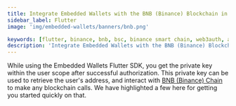 ```yaml
---
title: Integrate Embedded Wallets with the BNB (Binance) Blockchain in Flutter
sidebar_label: Flutter
image: 'img/embedded-wallets/banners/bnb.png'

keywords: [flutter, binance, bnb, bsc, binance smart chain, web3auth, authentication, blockchain]
description: 'Integrate Embedded Wallets with the BNB (Binance) Blockchain in Flutter | Embedded Wallets'
---
```



<SEO
  title="Integrate Embedded Wallets with the BNB (Binance) Blockchain in Flutter"
  description="Integrate Embedded Wallets with the BNB (Binance) Blockchain in Flutter | Embedded Wallets"
  image="https://docs.metamask.io/img/embedded-wallets/banners/bnb.png"
  slug="/embedded-wallets/connect-blockchain/evm/bnb/flutter"
/>

While using the Embedded Wallets Flutter SDK, you get the private key within the user scope after successful authorization. This private key can be used to retrieve the user's address, and interact with [BNB (Binance) Chain](https://www.bnbchain.org/) to make any blockchain calls. We have highlighted a few here for getting you started quickly on that.

<EVMInteraction />
